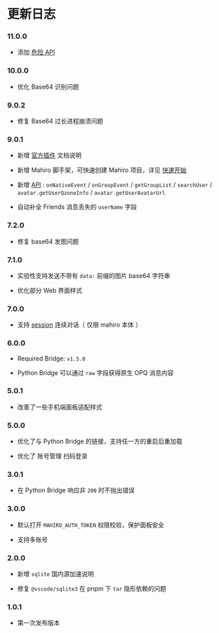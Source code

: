 # 更新日志

### 11.0.0

- 添加 [危险 API](./lifecycle/api#危险-api)

### 10.0.0

- 优化 Base64 识别问题

### 9.0.2

- 修复 Base64 过长进程崩溃问题

### 9.0.1

- 新增 [官方插件](./plugins) 文档说明

- 新增 Mahiro 脚手架，可快速创建 Mahiro 项目，详见 [快速开始](./quick-start)

- 新增 [API](./lifecycle/api) : `onNativeEvent` / `onGroupEvent` / `getGroupList` / `searchUser` / `avatar.getUserQzoneInfo` / `avatar.getUserAvatarUrl`

- 自动补全 Friends 消息丢失的 `userName` 字段

### 7.2.0

- 修复 base64 发图问题

### 7.1.0

- 实验性支持发送不带有 `data:` 前缀的图片 base64 字符串

- 优化部分 Web 界面样式

### 7.0.0

- 支持 [session](./lifecycle/api#连续对话) 连续对话（ 仅限 mahiro 本体 ）

### 6.0.0

- Required Bridge: `v1.5.0`

- Python Bridge 可以通过 `raw` 字段获得原生 OPQ 消息内容

### 5.0.1

- 改善了一些手机端面板适配样式

### 5.0.0

- 优化了与 Python Bridge 的链接，支持任一方的重启后重加载

- 优化了 账号管理 扫码登录

### 3.0.1

- 在 Python Bridge 响应非 `200` 时不抛出错误

### 3.0.0

- 默认打开 `MAHIRO_AUTH_TOKEN` 权限校验，保护面板安全

- 支持多账号

### 2.0.0

- 新增 `sqlite` 国内源加速说明

- 修复 `@vscode/sqlite3` 在 pnpm 下 `tar` 隐形依赖的问题

### 1.0.1

- 第一次发布版本
